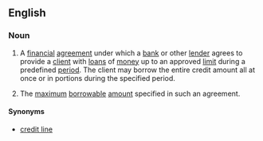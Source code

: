 ==English==
{{wikipedia}}

===Noun===
{{en-noun|sg=[[line]] [[of]] [[credit]]|pl=lines of credit}}

#{{finance}} A [[financial]] [[agreement]] under which a [[bank]] or other [[lender]] agrees to provide a [[client]] with [[loan]]s of [[money]] up to an approved [[limit]] during a predefined [[period]]. The client may borrow the entire credit amount all at once or in portions during the specified period.
#{{finance}} The [[maximum]] [[borrowable]] [[amount]] specified in such an agreement.

====Synonyms====
* [[credit line]]